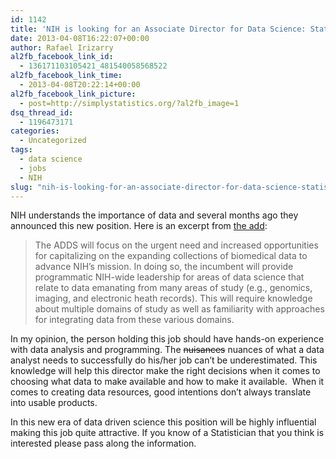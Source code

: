 ```yaml
---
id: 1142
title: 'NIH is looking for an Associate Director for Data Science: Statisticians should consider applying'
date: 2013-04-08T16:22:07+00:00
author: Rafael Irizarry
al2fb_facebook_link_id:
  - 136171103105421_481540058568522
al2fb_facebook_link_time:
  - 2013-04-08T20:22:14+00:00
al2fb_facebook_link_picture:
  - post=http://simplystatistics.org/?al2fb_image=1
dsq_thread_id:
  - 1196473171
categories:
  - Uncategorized
tags:
  - data science
  - jobs
  - NIH
slug: "nih-is-looking-for-an-associate-director-for-data-science-statisticians-should-consider-applying"
---
```

NIH understands the importance of data and several months ago they announced this new position. Here is an excerpt from [the add](http://www.jobs.nih.gov/vacancies/executive/adds.htm):

> The ADDS will focus on the urgent need and increased opportunities for capitalizing on the expanding collections of biomedical data to advance NIH’s mission. In doing so, the incumbent will provide programmatic NIH-wide leadership for areas of data science that relate to data emanating from many areas of study (e.g., genomics, imaging, and electronic heath records). This will require knowledge about multiple domains of study as well as familiarity with approaches for integrating data from these various domains.

In my opinion, the person holding this job should have hands-on experience with data analysis and programming. The <del>nuisances</del> nuances of what a data analyst needs to successfully do his/her job can't be underestimated. This knowledge will help this director make the right decisions when it comes to choosing what data to make available and how to make it available.  When it comes to creating data resources, good intentions don't always translate into usable products.

In this new era of data driven science this position will be highly influential making this job quite attractive. If you know of a Statistician that you think is interested please pass along the information.
